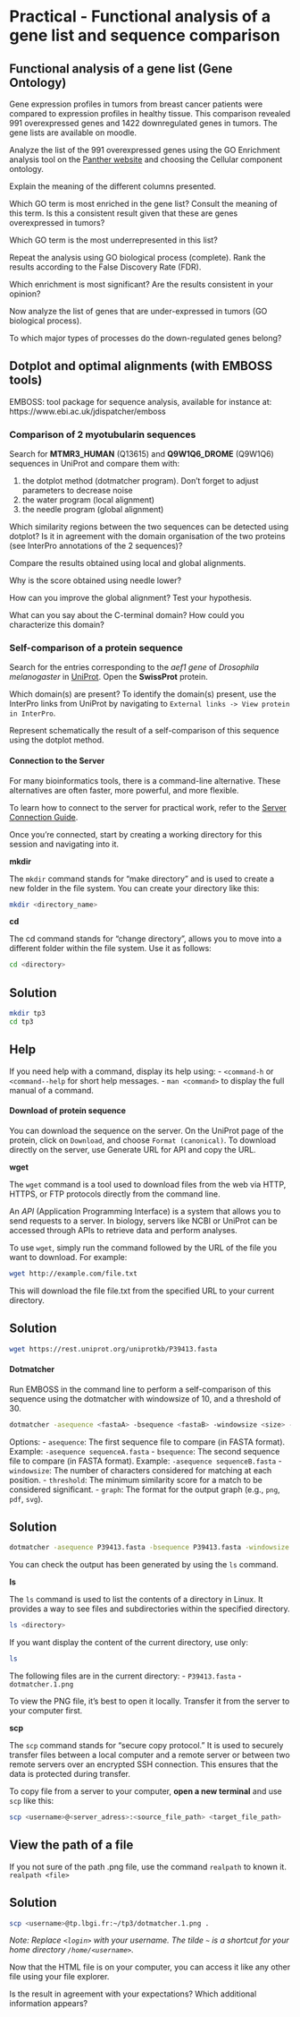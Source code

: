 # Practical - Functional analysis of a gene list and sequence comparison

## Functional analysis of a gene list (Gene Ontology)

Gene expression profiles in tumors from breast cancer patients were compared to expression profiles in healthy tissue. This comparison revealed 991 overexpressed genes and 1422 downregulated genes in tumors. The gene lists are available on moodle.

Analyze the list of the 991 overexpressed genes using the GO Enrichment analysis tool on the [Panther website](http://geneontology.org/) and choosing the Cellular component ontology.

::: {#exr-1 .custom}
Explain the meaning of the different columns presented.
:::

::: {#exr-1 .custom}
Which GO term is most enriched in the gene list? Consult the meaning of this term. Is this a consistent result given that these are genes overexpressed in tumors?
:::

::: {#exr-1 .custom}
Which GO term is the most underrepresented in this list?
:::

Repeat the analysis using GO biological process (complete). Rank the results according to the False Discovery Rate (FDR). 

::: {#exr-1 .custom}
Which enrichment is most significant? Are the results consistent in your opinion?
:::

Now analyze the list of genes that are under-expressed in tumors (GO biological process).

::: {#exr-1 .custom}
To which major types of processes do the down-regulated genes belong?
:::

## Dotplot and optimal alignments (with EMBOSS tools)

EMBOSS: tool package for sequence analysis, available for instance at: https://www.ebi.ac.uk/jdispatcher/emboss

### Comparison of 2 myotubularin sequences

Search for **MTMR3_HUMAN** (Q13615) and **Q9W1Q6_DROME** (Q9W1Q6) sequences in UniProt and compare them with:

1. the dotplot method (dotmatcher program). Don’t forget to adjust parameters to decrease noise
2. the water program (local alignment) 
3. the needle program (global alignment)

::: {#exr-1 .custom}
Which similarity regions between the two sequences can be detected using dotplot? Is it in agreement with the domain organisation of the two proteins (see InterPro annotations of the 2 sequences)?
:::

Compare the results obtained using local and global alignments. 

::: {#exr-1 .custom}
Why is the score obtained using needle lower?
:::

::: {#exr-1 .custom}
How can you improve the global alignment? Test your hypothesis.
:::

::: {#exr-1 .custom}
What can you say about the C-terminal domain? How could you characterize this domain?
:::

### Self-comparison of a protein sequence

Search for the entries corresponding to the *aef1 gene* of *Drosophila melanogaster* in [UniProt](https://www.uniprot.org/). Open the **SwissProt** protein. 

::: {#exr-1 .custom}
Which domain(s) are present? To identify the domain(s) present, use the InterPro links from UniProt by navigating to `External links -> View protein in InterPro`.
:::

::: {#exr-1 .custom}
Represent schematically the result of a self-comparison of this sequence using the dotplot method.
:::

#### Connection to the Server

For many bioinformatics tools, there is a command-line alternative. These alternatives are often faster, more powerful, and more flexible.

To learn how to connect to the server for practical work, refer to the [Server Connection Guide](../help/server_connection_guide.qmd).

Once you're connected, start by creating a working directory for this session and navigating into it.

**mkdir**

The `mkdir` command stands for "make directory" and is used to create a new folder in the file system. You can create your directory like this:

```bash
mkdir <directory_name>
```

**cd**

The cd command stands for "change directory", allows you to move into a different folder within the file system. Use it as follows:

```bash
cd <directory>
```

::: {.callout-tip collapse="true"}
## Solution
```bash
mkdir tp3
cd tp3
```
:::

::: {.callout-note}
## Help
If you need help with a command, display its help using:
 - `<command-h` or `<command--help` for short help messages.
 - `man <command>` to display the full manual of a command.
:::


#### Download of protein sequence

You can download the sequence on the server. On the UniProt page of the protein, click on `Download`, and choose `Format (canonical)`. To download directly on the server, use Generate URL for API and copy the URL.

**wget**

The `wget` command is a tool used to download files from the web via HTTP, HTTPS, or FTP protocols directly from the command line.

An *API* (Application Programming Interface) is a system that allows you to send requests to a server. In biology, servers like NCBI or UniProt can be accessed through APIs to retrieve data and perform analyses.

To use `wget`, simply run the command followed by the URL of the file you want to download. For example:

```bash
wget http://example.com/file.txt
```

This will download the file file.txt from the specified URL to your current directory.

::: {.callout-tip collapse="true"}
## Solution
```bash
wget https://rest.uniprot.org/uniprotkb/P39413.fasta
```
:::

#### Dotmatcher

Run EMBOSS in the command line to perform a self-comparison of this sequence using the dotmatcher with windowsize of 10, and a threshold of 30.

```bash
dotmatcher -asequence <fastaA> -bsequence <fastaB> -windowsize <size> -threshold <threshold> -graph <graph_type>

```
Options: 
- `asequence`: The first sequence file to compare (in FASTA format). Example: `-asequence sequenceA.fasta`
- `bsequence`: The second sequence file to compare (in FASTA format). Example: `-asequence sequenceB.fasta`
- `windowsize`: The number of characters considered for matching at each position.
- `threshold`: The minimum similarity score for a match to be considered significant.
- `graph`: The format for the output graph (e.g., `png`, `pdf`, `svg`).

::: {.callout-tip collapse="true"}
## Solution
```bash
dotmatcher -asequence P39413.fasta -bsequence P39413.fasta -windowsize 10 -threshold 30 -graph png
```
:::

You can check the output has been generated by using the `ls` command.

**ls**

The `ls` command is used to list the contents of a directory in Linux. It provides a way to see files and subdirectories within the specified directory.

```bash
ls <directory>
```

If you want display the content of the current directory, use only:
```bash
ls 
```

The following files are in the current directory:
- `P39413.fasta`
- `dotmatcher.1.png`

To view the PNG file, it's best to open it locally. Transfer it from the server to your computer first.

**scp**

The `scp` command stands for "secure copy protocol." It is used to securely transfer files between a local computer and a remote server or between two remote servers over an encrypted SSH connection. This ensures that the data is protected during transfer.

To copy file from a server to your computer, **open a new terminal** and use `scp` like this:
```bash
scp <username>@<server_adress>:<source_file_path> <target_file_path>
```

::: {.callout-note}
## View the path of a file
If you not sure of the path .png file, use the command `realpath` to known it.
`realpath <file>` 
:::

::: {.callout-tip collapse="true"}
## Solution
```bash
scp <username>@tp.lbgi.fr:~/tp3/dotmatcher.1.png .
```

*Note: Replace `<login>` with your username. The tilde `~` is a shortcut for your home directory `/home/<username>`.*
:::

Now that the HTML file is on your computer, you can access it like any other file using your file explorer.

::: {#exr-1 .custom}
Is the result in agreement with your expectations? Which additional information appears?
:::


